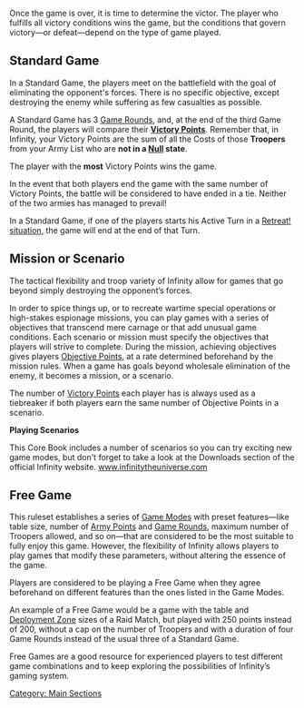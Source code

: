 {{section-main-sections}}

{{n5-section-victory}}


Once the game is over, it is time to determine the victor. The player who fulfills all victory conditions wins the game, but the conditions that govern victory—or defeat—depend on the type of game played.


== Standard Game ==

In a Standard Game, the players meet on the battlefield with the goal of eliminating the opponent's forces. There is no specific objective, except destroying the enemy while suffering as few casualties as possible.

A Standard Game has 3 [[Game Round]]s, and, at the end of the third Game Round, the players will compare their '''[[Victory Points]]'''. Remember that, in Infinity, your Victory Points are the sum of all the Costs of those '''Troopers''' from your Army List who are '''not in a [[Null]] state'''.

The player with the '''most''' Victory Points wins the game.

In the event that both players end the game with the same number of Victory Points, the battle will be considered to have ended in a tie. Neither of the two armies has managed to prevail!

In a Standard Game, if one of the players starts his Active Turn in a [[Retreat Situation | Retreat! situation]], the game will end at the end of that Turn.


== Mission or Scenario ==

The tactical flexibility and troop variety of Infinity allow for games that go beyond simply destroying the opponent’s forces.

In order to spice things up, or to recreate wartime special operations or high-stakes espionage missions, you can play games with a series of objectives that transcend mere carnage or that add unusual game conditions. Each scenario or mission must specify the objectives that players will strive to complete. During the mission, achieving objectives gives players [[Objective Points]], at a rate determined beforehand by the mission rules. When a game has goals beyond wholesale elimination of the enemy, it becomes a mission, or a scenario.

The number of [[Victory Points]] each player has is always used as a tiebreaker if both players earn the same number of Objective Points in a scenario.


{{remember}}
'''Playing Scenarios'''

This Core Book includes a number of scenarios so you can try exciting new game modes, but don't forget to take a look at the Downloads section of the official Infinity website. [http://www.infinitytheuniverse.com www.infinitytheuniverse.com]
{{remember-end}}


== Free Game ==

This ruleset establishes a series of [[Basic_Rules#Game_Modes|Game Modes]] with preset features—like table size, number of [[Army Points]] and [[Game Rounds]], maximum number of Troopers allowed, and so on—that are considered to be the most suitable to fully enjoy this game. However, the flexibility of Infinity allows players to play games that modify these parameters, without altering the essence of the game.

Players are considered to be playing a Free Game when they agree beforehand on different features than the ones listed in the Game Modes.

An example of a Free Game would be a game with the table and [[Deployment Zone]] sizes of a Raid Match, but played with 250 points instead of 200, without a cap on the number of Troopers and with a duration of four Game Rounds instead of the usual three of a Standard Game.

Free Games are a good resource for experienced players to test different game combinations and to keep exploring the possibilities of Infinity’s gaming system.



{{section-main-sections}}

{{n5-section-victory}}







[[Category: Main Sections]]